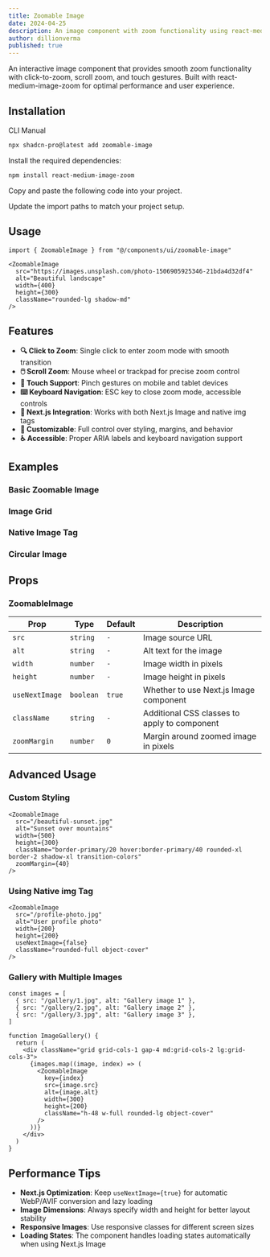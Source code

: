 ```yaml
---
title: Zoomable Image
date: 2024-04-25
description: An image component with zoom functionality using react-medium-image-zoom
author: dillionverma
published: true
---
```


<ComponentPreview name="zoomable-image-demo" />

An interactive image component that provides smooth zoom functionality with click-to-zoom, scroll zoom, and touch gestures. Built with react-medium-image-zoom for optimal performance and user experience.

## Installation

<Tabs defaultValue="cli">

<TabsList>
  <TabsTrigger value="cli">CLI</TabsTrigger>
  <TabsTrigger value="manual">Manual</TabsTrigger>
</TabsList>
<TabsContent value="cli">

```bash
npx shadcn-pro@latest add zoomable-image
```

</TabsContent>

<TabsContent value="manual">

<Steps>

<Step>Install the required dependencies:</Step>

```bash
npm install react-medium-image-zoom
```

<Step>Copy and paste the following code into your project.</Step>

<ComponentSource name="zoomable-image" />

<Step>Update the import paths to match your project setup.</Step>

</Steps>

</TabsContent>

</Tabs>

## Usage

```tsx showLineNumbers
import { ZoomableImage } from "@/components/ui/zoomable-image"
```

```tsx showLineNumbers
<ZoomableImage
  src="https://images.unsplash.com/photo-1506905925346-21bda4d32df4"
  alt="Beautiful landscape"
  width={400}
  height={300}
  className="rounded-lg shadow-md"
/>
```

## Features

- **🔍 Click to Zoom**: Single click to enter zoom mode with smooth transition
- **🖱️ Scroll Zoom**: Mouse wheel or trackpad for precise zoom control
- **📱 Touch Support**: Pinch gestures on mobile and tablet devices
- **⌨️ Keyboard Navigation**: ESC key to close zoom mode, accessible controls
- **🚀 Next.js Integration**: Works with both Next.js Image and native img tags
- **🎨 Customizable**: Full control over styling, margins, and behavior
- **♿ Accessible**: Proper ARIA labels and keyboard navigation support

## Examples

### Basic Zoomable Image

<ComponentPreview name="zoomable-image-basic" />

### Image Grid

<ComponentPreview name="zoomable-image-grid" />

### Native Image Tag

<ComponentPreview name="zoomable-image-native" />

### Circular Image

<ComponentPreview name="zoomable-image-circle" />

## Props

### ZoomableImage

| Prop           | Type      | Default | Description                                  |
| -------------- | --------- | ------- | -------------------------------------------- |
| `src`          | `string`  | `-`     | Image source URL                             |
| `alt`          | `string`  | `-`     | Alt text for the image                       |
| `width`        | `number`  | `-`     | Image width in pixels                        |
| `height`       | `number`  | `-`     | Image height in pixels                       |
| `useNextImage` | `boolean` | `true`  | Whether to use Next.js Image component       |
| `className`    | `string`  | `-`     | Additional CSS classes to apply to component |
| `zoomMargin`   | `number`  | `0`     | Margin around zoomed image in pixels         |

## Advanced Usage

### Custom Styling

```tsx showLineNumbers
<ZoomableImage
  src="/beautiful-sunset.jpg"
  alt="Sunset over mountains"
  width={500}
  height={300}
  className="border-primary/20 hover:border-primary/40 rounded-xl border-2 shadow-xl transition-colors"
  zoomMargin={40}
/>
```

### Using Native img Tag

```tsx showLineNumbers
<ZoomableImage
  src="/profile-photo.jpg"
  alt="User profile photo"
  width={200}
  height={200}
  useNextImage={false}
  className="rounded-full object-cover"
/>
```

### Gallery with Multiple Images

```tsx showLineNumbers
const images = [
  { src: "/gallery/1.jpg", alt: "Gallery image 1" },
  { src: "/gallery/2.jpg", alt: "Gallery image 2" },
  { src: "/gallery/3.jpg", alt: "Gallery image 3" },
]

function ImageGallery() {
  return (
    <div className="grid grid-cols-1 gap-4 md:grid-cols-2 lg:grid-cols-3">
      {images.map((image, index) => (
        <ZoomableImage
          key={index}
          src={image.src}
          alt={image.alt}
          width={300}
          height={200}
          className="h-48 w-full rounded-lg object-cover"
        />
      ))}
    </div>
  )
}
```

## Performance Tips

- **Next.js Optimization**: Keep `useNextImage={true}` for automatic WebP/AVIF conversion and lazy loading
- **Image Dimensions**: Always specify width and height for better layout stability
- **Responsive Images**: Use responsive classes for different screen sizes
- **Loading States**: The component handles loading states automatically when using Next.js Image
